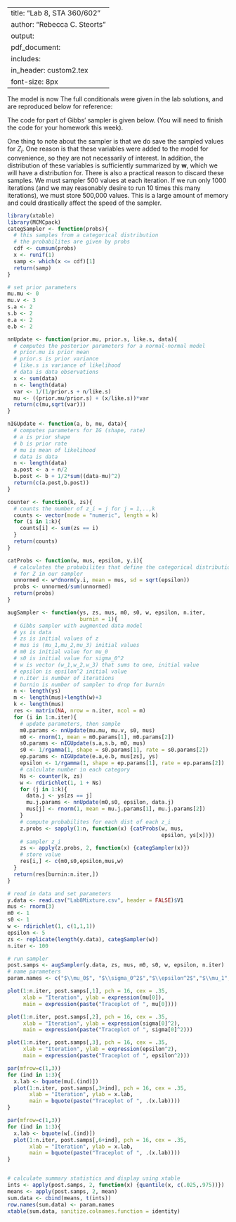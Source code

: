 
---
title: "Lab 8, STA 360/602"
author: "Rebecca C. Steorts"
output: 
     pdf_document:
      includes: 
          in_header: custom2.tex
font-size: 8px
---

The model is now
\begin{align*}
Y_i \mid Z_i, \mu_1, \mu_2, \mu_3, \epsilon^2 &\sim N(\mu_{Z_i}, \epsilon^2) \\
\mu_j \mid \mu_0, \sigma_0^2 &\sim N(\mu_0, \sigma_0^2) \\
\mu_0 &\sim N(0,3) \\
\sigma_0^2 &\sim IG(2,2) \\
(w_1,w_2,w_3) &\sim Dirichlet(3,\boldsymbol{1}) \\
\epsilon^2 &\sim IG(2,2) \\
Z_i \mid w_1,w_2,w_3 &\sim Cat(3, \boldsymbol{w}).
\end{align*}
The full conditionals were given in the lab solutions, and are reproduced below for reference:
\begin{align*}
p(\mu_0 \mid \hdots) &= N\left(\frac{\sigma_0^2\sum_{i=1}^3 \mu_i}{1/3 + 3\sigma_0^{-2}}, (1/3+3\sigma_0^{-2})^{-1}\right), \\
p(\sigma_0^2 \mid \hdots) &= IG\left(2 + 3/2, 2 + (1/2)\sum_{i=1}^3(\mu_i - \mu_0)^2\right), \\
p(\epsilon^2 \mid \hdots) &= IG\left( 2 + n/2, 2 + (1/2)\sum_{i=1}^n (Y_i - \mu_{Z_i})^2\right), \\
p(\boldsymbol{w} \mid \hdots) &= Dir(3,(1+N_1, 1+N_2,1+N_3)), \\
p(\mu_j \mid \hdots) &= N\left(\left(\mu_0\sigma_0^{-2} + \epsilon^{-2}\sum_{i:Z_i = j}y_i\right)(\sigma_0^{-2} + N_j\epsilon^{-2})^{-1}, \left(\sigma_0^{-2} + N_j\epsilon^{-2}\right)^{-1}\right), \\
P(Z_i = j) &= \frac{wjN(y_i \mid \mu_j, \epsilon^2)}{\sum_{k=1}^3 w_k N(y_i \mid \mu_k, \epsilon^2)}.
\end{align*}

The code for part of Gibbs' sampler is given below. (You will need to finish the code for your homework this week). 

One thing to note about the sampler is that we do \emph{not} save the sampled values for $Z_i$.  One reason is that these variables were added to the model for convenience, so they are not necessarily of interest.  In addition, the distribution of these variables is sufficiently summarized by $\boldsymbol{w}$, which we will have a distribution for.  There is also a practical reason to discard these samples.  We must sampler 500 values at each iteration.  If we run only 1000 iterations (and we may reasonably desire to run 10 times this many iterations), we must store 500,000 values.  This is a large amount of memory and could drastically affect the speed of the sampler.



```r
library(xtable)
library(MCMCpack)
categSampler <- function(probs){
  # this samples from a categorical distribution
  # the probabilites are given by probs
  cdf <- cumsum(probs)
  x <- runif(1)
  samp <- which(x <= cdf)[1]
  return(samp)
}
```

```r
# set prior parameters
mu.mu <- 0
mu.v <- 3
s.a <- 2
s.b <- 2
e.a <- 2
e.b <- 2
```

```r
nnUpdate <- function(prior.mu, prior.s, like.s, data){
  # computes the posterior parameters for a normal-normal model
  # prior.mu is prior mean
  # prior.s is prior variance
  # like.s is variance of likelihood
  # data is data observations
  x <- sum(data)
  n <- length(data)
  var <- 1/(1/prior.s + n/like.s)
  mu <- ((prior.mu/prior.s) + (x/like.s))*var
  return(c(mu,sqrt(var)))
}
```

```r
nIGUpdate <- function(a, b, mu, data){
  # computes parameters for IG (shape, rate)
  # a is prior shape
  # b is prior rate
  # mu is mean of likelihood
  # data is data
  n <- length(data)
  a.post <- a + n/2
  b.post <- b + 1/2*sum((data-mu)^2)
  return(c(a.post,b.post))
}
```

```r
counter <- function(k, zs){
  # counts the number of z_i = j for j = 1,..,k
  counts <- vector(mode = "numeric", length = k)
  for (i in 1:k){
    counts[i] <- sum(zs == i)
  }
  return(counts)
}
```

```r
catProbs <- function(w, mus, epsilon, y.i){
  # calculates the probabilites that define the categorical distribution
  # for Z in our sampler
  unnormed <- w*dnorm(y.i, mean = mus, sd = sqrt(epsilon))
  probs <- unnormed/sum(unnormed)
  return(probs)
}
```

```r
augSampler <- function(ys, zs, mus, m0, s0, w, epsilon, n.iter,
                       burnin = 1){
  # Gibbs sampler with augmented data model
  # ys is data
  # zs is initial values of z
  # mus is (mu_1,mu_2,mu_3) initial values
  # m0 is initial value for mu_0
  # s0 is initial value for sigma_0^2
  # w is vector (w_1,w_2,w_3) that sums to one, initial value
  # epsilon is epsilon^2 initial value
  # n.iter is number of iterations
  # burnin is number of sampler to drop for burnin
  n <- length(ys)
  m <- length(mus)+length(w)+3
  k <- length(mus)
  res <- matrix(NA, nrow = n.iter, ncol = m)
  for (i in 1:n.iter){
    # update parameters, then sample
    m0.params <- nnUpdate(mu.mu, mu.v, s0, mus)
    m0 <- rnorm(1, mean = m0.params[1], m0.params[2])
    s0.params <- nIGUpdate(s.a,s.b, m0, mus)
    s0 <- 1/rgamma(1, shape = s0.params[1], rate = s0.params[2])
    ep.params <- nIGUpdate(e.a,e.b, mus[zs], ys)
    epsilon <- 1/rgamma(1, shape = ep.params[1], rate = ep.params[2])
    # calculate number in each category
    Ns <- counter(k, zs)
    w <- rdirichlet(1, 1 + Ns)
    for (j in 1:k){
      data.j <- ys[zs == j]
      mu.j.params <- nnUpdate(m0,s0, epsilon, data.j)
      mus[j] <- rnorm(1, mean = mu.j.params[1], mu.j.params[2])
    }
    # compute probabilites for each dist of each z_i
    z.probs <- sapply(1:n, function(x) {catProbs(w, mus, 
                                                 epsilon, ys[x])})
    # sampler z_i
    zs <- apply(z.probs, 2, function(x) {categSampler(x)})
    # store value
    res[i,] <- c(m0,s0,epsilon,mus,w)
  }
  return(res[burnin:n.iter,])
}
```

```r
# read in data and set parameters
y.data <- read.csv("Lab8Mixture.csv", header = FALSE)$V1
mus <- rnorm(3)
m0 <- 1
s0 <- 1
w <- rdirichlet(1, c(1,1,1))
epsilon <- 5
zs <- replicate(length(y.data), categSampler(w))
n.iter <- 100
```

```r
# run sampler
post.samps <- augSampler(y.data, zs, mus, m0, s0, w, epsilon, n.iter)
# name parameters
param.names <- c("$\\mu_0$", "$\\sigma_0^2$","$\\epsilon^2$","$\\mu_1","$\\mu_2$","$\\mu_3$","$w_1$",  "$w_2$","$w_3$")
```

```r
plot(1:n.iter, post.samps[,1], pch = 16, cex = .35,
     xlab = "Iteration", ylab = expression(mu[0]),
     main = expression(paste("Traceplot of ", mu[0])))

plot(1:n.iter, post.samps[,2], pch = 16, cex = .35,
     xlab = "Iteration", ylab = expression(sigma[0]^2),
     main = expression(paste("Traceplot of ", sigma[0]^2)))

plot(1:n.iter, post.samps[,3], pch = 16, cex = .35,
     xlab = "Iteration", ylab = expression(epsilon^2),
     main = expression(paste("Traceplot of ", epsilon^2)))

par(mfrow=c(1,3))
for (ind in 1:3){
  x.lab <- bquote(mu[.(ind)])
  plot(1:n.iter, post.samps[,3+ind], pch = 16, cex = .35,
       xlab = "Iteration", ylab = x.lab,
       main = bquote(paste("Traceplot of ", .(x.lab)))) 
}

par(mfrow=c(1,3))
for (ind in 1:3){
  x.lab <- bquote(w[.(ind)])
  plot(1:n.iter, post.samps[,6+ind], pch = 16, cex = .35,
       xlab = "Iteration", ylab = x.lab,
       main = bquote(paste("Traceplot of ", .(x.lab)))) 
}


# calculate summary statistics and display using xtable
ints <- apply(post.samps, 2, function(x) {quantile(x, c(.025,.975))})
means <- apply(post.samps, 2, mean)
sum.data <- cbind(means, t(ints))
row.names(sum.data) <- param.names
xtable(sum.data, sanitize.colnames.function = identity)
```



  

